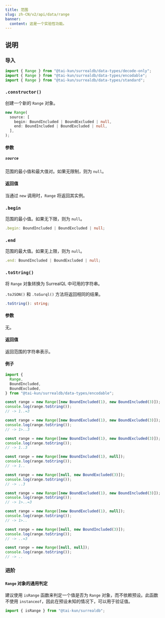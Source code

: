 ```yaml
---
title: 范围
slug: zh-CN/v2/api/data/range
banner:
  content: 这是一个实验性功能。
---
```



## 说明

### 导入

```ts
import { Range } from "@tai-kun/surrealdb/data-types/decode-only";
import { Range } from "@tai-kun/surrealdb/data-types/encodable";
import { Range } from "@tai-kun/surrealdb/data-types/standard";
```

### `.constructor()`

创建一个新的 `Range` 对象。

```ts
new Range(
  source: [
    begin: BoundIncluded | BoundExcluded | null,
    end: BoundIncluded | BoundExcluded | null,
  ],
);
```

#### 参数

##### `source`

范围的最小值和最大值对。如果无限制，则为 `null`。

#### 返回值

当通过 `new` 调用时，`Range` 将返回其实例。

### `.begin` <Badge variant="instance" /><Badge variant="property" /><Badge variant="decodeonly" />

范围的最小值。如果无下限，则为 `null`。

```ts
.begin: BoundIncluded | BoundExcluded | null;
```

### `.end` <Badge variant="instance" /><Badge variant="property" /><Badge variant="decodeonly" />

范围的最大值。如果无上限，则为 `null`。

```ts
.end: BoundIncluded | BoundExcluded | null;
```

### `.toString()` <Badge variant="instance" /><Badge variant="method" /><Badge variant="encodable" />

将 `Range` 对象转换为 SurrealQL 中可用的字符串。

`.toJSON()` 和 `.toSurql()` 方法将返回相同的结果。

```ts
.toString(): string;
```

#### 参数

无。

#### 返回值

返回范围的字符串表示。

#### 例子

```ts
import {
  Range,
  BoundIncluded,
  BoundExcluded,
} from "@tai-kun/surrealdb/data-types/encodable";

const range = new Range([new BoundIncluded(1), new BoundIncluded(3)]);
console.log(range.toString());
// -> 1..=3

const range = new Range([new BoundExcluded(1), new BoundExcluded(3)]);
console.log(range.toString());
// -> 1>..3

const range = new Range([new BoundIncluded(1), new BoundExcluded(3)]);
console.log(range.toString());
// -> 1..3

const range = new Range([new BoundIncluded(1), null]);
console.log(range.toString());
// -> 1..

const range = new Range([null, new BoundExcluded(3)]);
console.log(range.toString());
// -> ..3

const range = new Range([new BoundExcluded(1), new BoundIncluded(3)]);
console.log(range.toString());
// -> 1>..=3

const range = new Range([new BoundExcluded(1), null]);
console.log(range.toString());
// -> 1>..

const range = new Range([null, new BoundIncluded(3)]);
console.log(range.toString());
// -> ..=3

const range = new Range([null, null]);
console.log(range.toString());
// -> ..
```

### 进阶

#### `Range` 对象的通用判定

建议使用 `isRange` 函数来判定一个值是否为 `Range` 对象，而不依赖预设。此函数不使用 `instanceof`，因此在预设未知的情况下，可以用于验证值。

```ts
import { isRange } from "@tai-kun/surrealdb";
```
